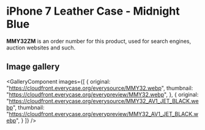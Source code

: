 
# iPhone 7 Leather Case - Midnight Blue

<Callout type='info' emoji='👉🏻'>**MMY32ZM** is an order number for this product, used for search engines, auction websites and such.</Callout>

## Image gallery

<GalleryComponent
    images={[
      {
        original: "https://cloudfront.everycase.org/everysource/MMY32.webp",
        thumbnail: "https://cloudfront.everycase.org/everypreview/MMY32.webp",
      },
      {
        original: "https://cloudfront.everycase.org/everysource/MMY32_AV1_JET_BLACK.webp",
        thumbnail: "https://cloudfront.everycase.org/everypreview/MMY32_AV1_JET_BLACK.webp",
      }
    ]}
  />
